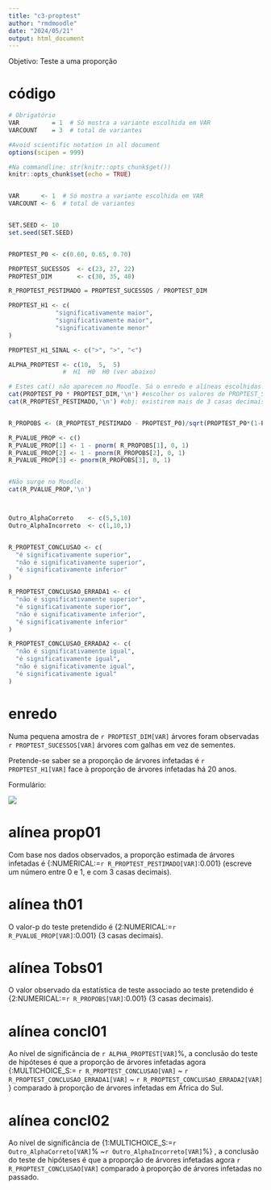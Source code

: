 ```yaml
---
title: "c3-proptest"
author: "rmdmoodle"
date: "2024/05/21"
output: html_document
---
```



Objetivo: Teste a uma proporção


# código 


```r
# Obrigatório
VAR         = 1  # Só mostra a variante escolhida em VAR
VARCOUNT    = 3  # total de variantes

#Avoid scientific notation in all document
options(scipen = 999)

#Na commandline: str(knitr::opts_chunk$get())
knitr::opts_chunk$set(echo = TRUE) 


VAR      <- 1  # Só mostra a variante escolhida em VAR
VARCOUNT <- 6  # total de variantes


SET.SEED <- 10
set.seed(SET.SEED)


PROPTEST_P0 <- c(0.60, 0.65, 0.70)

PROPTEST_SUCESSOS  <- c(23, 27, 22)
PROPTEST_DIM       <- c(30, 35, 40)

R_PROPTEST_PESTIMADO = PROPTEST_SUCESSOS / PROPTEST_DIM

PROPTEST_H1 <- c(
             "significativamente maior",
             "significativamente maior",
             "significativamente menor"
)

PROPTEST_H1_SINAL <- c(">", ">", "<")

ALPHA_PROPTEST <- c(10,  5,  5)
               #  H1  H0  H0 (ver abaixo)

# Estes cat() não aparecem no Moodle. Só o enredo e alíneas escolhidas.
cat(PROPTEST_P0 * PROPTEST_DIM,'\n') #escolher os valores de PROPTEST_SUCESSOS
cat(R_PROPTEST_PESTIMADO,'\n') #obj: existirem mais de 3 casas decimais


R_PROPOBS <- (R_PROPTEST_PESTIMADO - PROPTEST_P0)/sqrt(PROPTEST_P0*(1-PROPTEST_P0)/PROPTEST_DIM)

R_PVALUE_PROP <- c()
R_PVALUE_PROP[1] <- 1 - pnorm( R_PROPOBS[1], 0, 1)
R_PVALUE_PROP[2] <- 1 - pnorm(R_PROPOBS[2], 0, 1)
R_PVALUE_PROP[3] <- pnorm(R_PROPOBS[3], 0, 1)


#Não surge no Moodle.
cat(R_PVALUE_PROP,'\n')



Outro_AlphaCorreto    <- c(5,5,10)
Outro_AlphaIncorreto  <- c(1,10,1)


R_PROPTEST_CONCLUSAO <- c(
  "é significativamente superior",
  "não é significativamente superior",
  "é significativamente inferior"
) 

R_PROPTEST_CONCLUSAO_ERRADA1 <- c(
  "não é significativamente superior",
  "é significativamente superior",
  "não é significativamente inferior",
  "é significativamente inferior"
)

R_PROPTEST_CONCLUSAO_ERRADA2 <- c(
  "não é significativamente igual",
  "é significativamente igual",
  "não é significativamente igual",
  "é significativamente igual"
)  


```


# enredo


Numa pequena amostra de `r PROPTEST_DIM[VAR]` árvores foram observadas `r PROPTEST_SUCESSOS[VAR]` árvores com galhas em vez de sementes.

Pretende-se saber se a proporção de árvores infetadas é `r PROPTEST_H1[VAR]` face à proporção de árvores infetadas há 20 anos.



Formulário:

![](pvalue_formula.png)


# alínea prop01

Com base nos dados observados, a proporção estimada de árvores infetadas é {:NUMERICAL:=`r R_PROPTEST_PESTIMADO[VAR]`:0.001} (escreve um número entre 0 e 1, e com 3 casas decimais).


# alínea th01

O valor-p do teste pretendido é {2:NUMERICAL:=`r R_PVALUE_PROP[VAR]`:0.001} (3 casas decimais).


# alínea Tobs01


O valor observado da estatística de teste associado ao teste pretendido é {2:NUMERICAL:=`r R_PROPOBS[VAR]`:0.001} (3 casas decimais).


# alínea concl01

Ao nível de significância de `r ALPHA_PROPTEST[VAR]`%, a conclusão do teste de hipóteses é que a proporção de árvores infetadas agora
{:MULTICHOICE_S:= `r R_PROPTEST_CONCLUSAO[VAR]` ~ `r R_PROPTEST_CONCLUSAO_ERRADA1[VAR]` ~ `r R_PROPTEST_CONCLUSAO_ERRADA2[VAR]` } comparado à proporção de árvores infetadas em África do Sul.


# alínea concl02

Ao nível de significância de {1:MULTICHOICE_S:=`r Outro_AlphaCorreto[VAR]`% \~`r Outro_AlphaIncorreto[VAR]`%} , a conclusão do teste de hipóteses é que a proporção de árvores infetadas agora
`r R_PROPTEST_CONCLUSAO[VAR]` comparado à proporção de árvores infetadas no passado.


